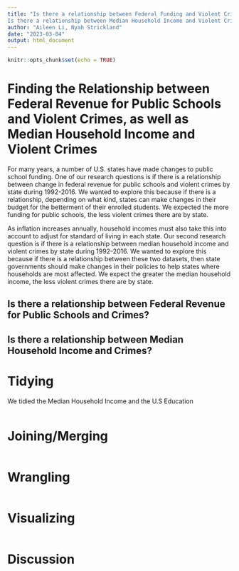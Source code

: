 ```yaml
---
title: "Is there a relationship between Federal Funding and Violent Crimes?
Is there a relationship between Median Household Income and Violent Crimes?"
author: "Aileen Li, Nyah Strickland"
date: "2023-03-04"
output: html_document
---
```


```r
knitr::opts_chunk$set(echo = TRUE)
```
# Finding the Relationship between Federal Revenue for Public Schools and Violent Crimes, as well as Median Household Income and Violent Crimes

  For many years, a number of U.S. states have made changes to public school funding. One of our research questions is if there is a relationship between change in federal revenue for public schools and violent crimes by state during 1992-2016. We wanted to explore this because if there is a relationship, depending on what kind, states can make changes in their budget for the betterment of their enrolled students. We expected the more funding for public schools, the less violent crimes there are by state.
  
  As inflation increases annually, household incomes must also take this into account to adjust for standard of living in each state. Our second research question is if there is a relationship between median household income and violent crimes by state during 1992-2016. We wanted to explore this because if there is a relationship between these two datasets, then state governments should make changes in their policies to help states where households are most affected. We expect the greater the median household income, the less violent crimes there are by state. 

## Is there a relationship between Federal Revenue for Public Schools and Crimes?
## Is there a relationship between Median Household Income and Crimes?

# Tidying
We tidied the Median Household Income and the U.S Education

```r

```


# Joining/Merging 
```r

```

# Wrangling
```r

```

# Visualizing
```r

```

# Discussion
